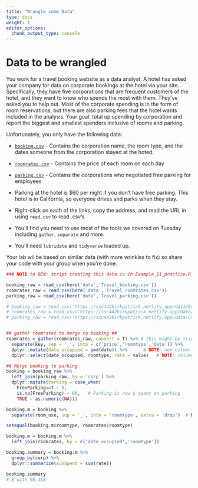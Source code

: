 ```yaml
---
title: "Wrangle some Data"
type: docs
weight: 1
editor_options:
  chunk_output_type: console
---
```



# Data to be wrangled

You work for a travel booking website as a data analyst. A hotel has asked your company for data on corporate bookings at the hotel via your site. Specifically, they have five corporations that are frequent customers of the hotel, and they want to know who spends the most with them. They've asked you to help out. Most of the corporate spending is in the form of room reservations, but there are also parking fees that the hotel wants included in the analysis. Your goal: total up spending by corporation and report the biggest and smallest spenders inclusive of rooms and parking.

Unfortunately, you only have the following data:

- [<i class="fas fa-file-csv"></i> `booking.csv`](/data/Travel_booking.csv) - Contains the corporation name, the room type, and the dates someone from the corporation stayed at the hoted. 

- [<i class="fas fa-file-csv"></i> `roomrates.csv`](/data/Travel_roomrates.csv) - Contains the price of each room on each day

- [<i class="fas fa-file-csv"></i> `parking.csv`](/data/Travel_parking.csv) - Contains the corporations who negotiated free parking for employees

- Parking at the hotel is \$60 per night if you don't have free parking. This hotel is in California, so everyone drives and parks when they stay.



::: {.callout-tip}


- Right-click on each of the links, copy the address, and read the URL in using `read.csv` to read .csv's

- You'll find you need to use most of the tools we covered on Tuesday including `gather`, `separate` and more.

- You'll need `lubridate` and `tidyverse` loaded up.

:::

Your lab wil be based on similar data (with more wrinkles to fix) so share your code with your group when you're done.


```r
### NOTE to BEN: script creating this data is in Example_11_practice.R in the "working" directory (since I wasn't sure where to put scripts that generate data; don't need the kids finding them)

booking_raw = read_csv(here('data','Travel_booking.csv'))
roomrates_raw = read_csv(here('data','Travel_roomrates.csv'))
parking_raw = read_csv(here('data','Travel_parking.csv'))

# booking_raw = read_csv('https://ssc442kirkpatrick.netlify.app/data/Example11_booking.csv')
# roomrates_raw = read_csv('https://ssc442kirkpatrick.netlify.app/data/Example11_roomrates.csv')
# parking_raw = read_csv('https://ssc442kirkpatrick.netlify.app/data/Example11_parking.csv')


## gather roomrates to merge to booking ##
roomrates = gather(roomrates_raw, convert = T) %>% # this might be tricky since it doesn't require any options!
  separate(key, sep = '_', into = c('price','roomtype','date')) %>%
  dplyr::mutate(date_occupied = ymd(date)) %>%      # NOTE: new column name is exactly the column name for date in booking
  dplyr::select(date_occupied, roomtype, rate = value)   # NOTE: column name can be renamed on the fly with select

## Merge booking to parking
booking = booking_raw %>%
  left_join(parking_raw, by = 'corp') %>%
  dplyr::mutate(Parking = case_when(
    FreeParking==T ~ 0,
    is.na(FreeParking) ~ 60,   # Parking is now $ spent on parking
    TRUE ~ as.numeric(NA)))

booking.m = booking %>%
  separate(room_use, sep = '_', into = 'roomtype', extra = 'drop')  # NOTE: new name for room_use corresponds to the name in roomrates

setequal(booking.m$roomtype, roomrates$roomtype)

booking.m = booking.m %>%
  left_join(roomrates, by = c('date_occupied','roomtype'))

booking.summary = booking.m %>%
  group_by(corp) %>%
  dplyr::summarize(sumSpent = sum(rate))

booking.summary
# B with 98,318
```


